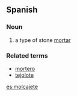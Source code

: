 == Spanish ==

=== Noun ===
{{es-noun-m}}

# {{Mexico}} a type of stone [[mortar]]

=== Related terms ===
* [[mortero]] {{m}}
* [[tejolote]] {{m}}

[[es:molcajete]]